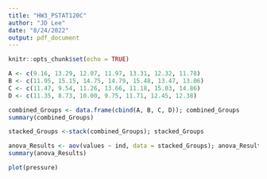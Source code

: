 ---
title: "HW3_PSTAT120C"
author: "JD Lee"
date: "8/24/2022"
output: pdf_document
---

```{r setup, include=FALSE}
knitr::opts_chunk$set(echo = TRUE)
```


```{r}
A <- c(9.16, 13.29, 12.07, 11.97, 13.31, 12.32, 11.78)
B <- c(11.95, 15.15, 14.75, 14.79, 15.48, 13.47, 13.06)
C <- c(11.47, 9.54, 11.26, 13.66, 11.18, 15.03, 14.86)
D <- c(11.35, 8.73, 10.00, 9.75, 11.71, 12.45, 12.38)

combined_Groups <- data.frame(cbind(A, B, C, D)); combined_Groups
summary(combined_Groups)

stacked_Groups <-stack(combined_Groups); stacked_Groups

anova_Results <- aov(values ~ ind, data = stacked_Groups); anova_Results
summary(anova_Results)


```


```{r pressure, echo=FALSE}
plot(pressure)
```